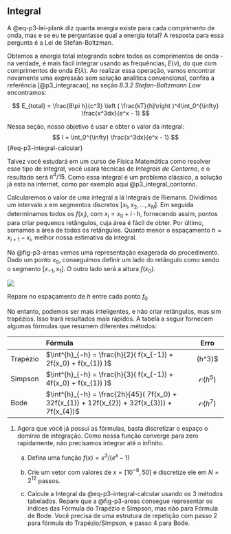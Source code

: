## Integral

A @eq-p3-lei-plank diz quanta energia existe para cada comprimento de onda, mas e se eu te perguntasse qual a energia total? A resposta para essa pergunta é a Lei de Stefan-Boltzman.

Obtemos a energia total integrando sobre todos os comprimentos de onda - na verdade, é mais fácil integrar usando as frequências, $E(\nu)$, do que com comprimentos de onda $E(\lambda)$. Ao realizar essa operação, vamos encontrar novamente uma expressão sem solução analítica convencional, confira a referência [@p3_integracao], na seção *8.3.2 Stefan-Boltzmann Law* encontramos:

$$
    E_{total} = \frac{8\pi h}{c^3} \left ( \frac{kT}{h}\right )^4\int_0^{\infty} \frac{x^3dx}{e^x - 1}
$$

Nessa seção, nosso objetivo é usar \textit{Quadratura Numéricas} e obter o valor da integral:
$$
    I = \int_0^{\infty} \frac{x^3dx}{e^x - 1}
$$ {#eq-p3-integral-calcular}

Talvez você estudará em um curso de Física Matemática como resolver esse tipo de integral, você usará técnicas de *Integrais de Contorno*, e o resultado será $\pi^4/15$. Como essa integral é um problema clássico, a solução já esta na internet, como por exemplo aqui @p3_integral_contorno.

Calcularemos o valor de uma integral a lá  Integrais de Riemann. Dividimos um intervalo $x$ em segmentos discretos $[x_1, x_2, ..., x_N]$. Em seguida determinamos todos os $f(x_i)$, com $x_i = x_{0} + i\cdot h$, fornecendo assim, pontos para criar pequenos retângulos, cuja área é fácil de obter. Por último, somamos a área de todos os retângulos. Quanto menor o espaçamento $h = x_{i+1} - x_{i}$, melhor nossa estimativa da integral.

Na @fig-p3-areas vemos uma representação exagerada do procedimento. Dado um ponto $x_0$, conseguimos definir um lado do retângulo como sendo o segmento $[x_{-1}, x_{1}]$. O outro lado será a altura $f(x_0)$.


::: {#fig-p3-areas}

![](areas.png)

Repare no espaçamento de $h$ entre cada ponto $f_0$
:::


No entanto, podemos ser mais inteligentes, e não criar retângulos, mas sim trapézios. Isso trará resultados mais rápidos. A tabela a seguir fornecem algumas fórmulas que resumem diferentes métodos:

|         | Fórmula| Erro  |
|---|:------------|:-:|
|Trapézio  | $\int^{h}_{-h} = \frac{h}{2}( f(x_{-1}) + 2f(x_0) + f(x_{1}) )$  |  (h^3)$|
|Simpson  | $\int^{h}_{-h} = \frac{h}{3}( f(x_{-1}) + 4f(x_0) + f(x_{1}) )$   |  $\mathcal{O}(h^5)$ |
|Bode  | $\int^{h}_{-h} = \frac{2h}{45}( 7f(x_0) + 32f(x_{1}) + 12f(x_{2}) + 32f(x_{3})) + 7f(x_{4})$  | $\mathcal{O}(h^7)$ |



(@) Agora que você já possui as fórmulas, basta discretizar o espaço o domínio de integração. Como nossa função converge para zero rapidamente, não precisamos integrar até o infinito.

    a. Defina uma função $f(x) = x^3/(e^x - 1)$

    a. Crie um vetor com valores de $x = [10^{-8}, 50]$ e discretize ele em $N=2^{12}$ passos.

    a. Calcule a Integral da @eq-p3-integral-calcular usando os 3 métodos tabelados. Repare que a @fig-p3-areas consegue representar os índices das Fórmula do Trapézio e Simpson, mas não para Fórmula de Bode. Você precisa de uma estrutura de repetição com passo 2 para fórmula do Trapézio/Simpson, e passo 4 para Bode.


